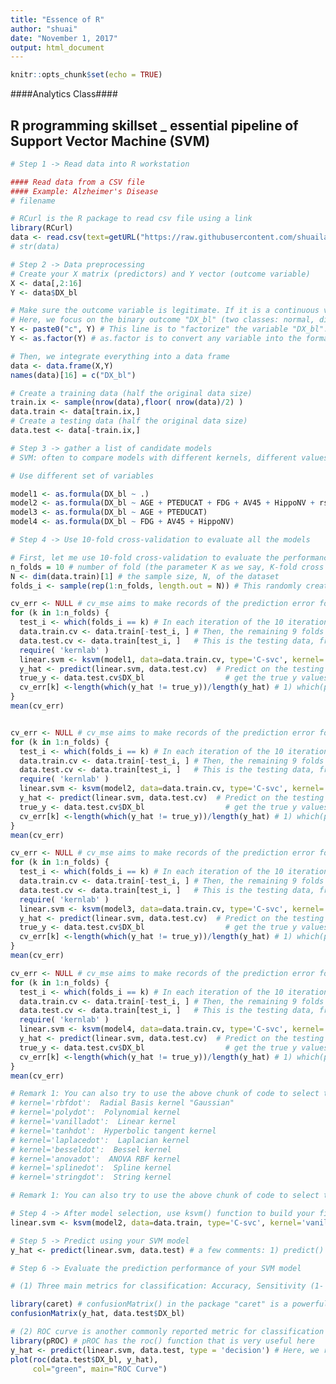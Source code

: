 ---
title: "Essence of R"
author: "shuai"
date: "November 1, 2017"
output: html_document
---

```{r setup, include=FALSE}
knitr::opts_chunk$set(echo = TRUE)
```


####Analytics Class####

## R programming skillset _ essential pipeline of Support Vector Machine (SVM)

```{r}
# Step 1 -> Read data into R workstation

#### Read data from a CSV file 
#### Example: Alzheimer's Disease
# filename

# RCurl is the R package to read csv file using a link
library(RCurl)
data <- read.csv(text=getURL("https://raw.githubusercontent.com/shuailab/ind_498/master/resource/data/AD.csv"))
# str(data)
```

```{r}
# Step 2 -> Data preprocessing
# Create your X matrix (predictors) and Y vector (outcome variable)
X <- data[,2:16]
Y <- data$DX_bl

# Make sure the outcome variable is legitimate. If it is a continuous variable (regression problem), it should be defined as a "num" variable in R. If it is a binary or a more genernal categorical variable (classification problem), it should be defined as a "factor" variable in R. 
# Here, we focus on the binary outcome "DX_bl" (two classes: normal, diseases). The following code makes sure the variable "DX_bl" is a "factor".
Y <- paste0("c", Y) # This line is to "factorize" the variable "DX_bl". It denotes "0" as "c0" and "1" as "c1", to highlight the fact that "DX_bl" is a factor variable, not a numerical variable
Y <- as.factor(Y) # as.factor is to convert any variable into the format as "factor" variable. 

# Then, we integrate everything into a data frame
data <- data.frame(X,Y)
names(data)[16] = c("DX_bl")

# Create a training data (half the original data size)
train.ix <- sample(nrow(data),floor( nrow(data)/2) )
data.train <- data[train.ix,]
# Create a testing data (half the original data size)
data.test <- data[-train.ix,]

```

```{r}
# Step 3 -> gather a list of candidate models
# SVM: often to compare models with different kernels, different values of C, different set of variables

# Use different set of variables

model1 <- as.formula(DX_bl ~ .)
model2 <- as.formula(DX_bl ~ AGE + PTEDUCAT + FDG + AV45 + HippoNV + rs3865444)
model3 <- as.formula(DX_bl ~ AGE + PTEDUCAT)
model4 <- as.formula(DX_bl ~ FDG + AV45 + HippoNV)

```


```{r}
# Step 4 -> Use 10-fold cross-validation to evaluate all the models

# First, let me use 10-fold cross-validation to evaluate the performance of model1
n_folds = 10 # number of fold (the parameter K as we say, K-fold cross validation)
N <- dim(data.train)[1] # the sample size, N, of the dataset
folds_i <- sample(rep(1:n_folds, length.out = N)) # This randomly creates a labeling vector (1 X N) for the N samples. For example, here, N = 16, and I run this function and it returns the value as 5  4  4 10  6  7  6  8  3  2  1  5  3  9  2  1. That means, the first sample is allocated to the 5th fold, the 2nd and 3rd samples are allocated to the 4th fold, etc. 

cv_err <- NULL # cv_mse aims to make records of the prediction error for each fold
for (k in 1:n_folds) {
  test_i <- which(folds_i == k) # In each iteration of the 10 iterations, remember, we use one fold of                                      data as the testing data
  data.train.cv <- data.train[-test_i, ] # Then, the remaining 9 folds' data form our training data
  data.test.cv <- data.train[test_i, ]   # This is the testing data, from the ith fold
  require( 'kernlab' )
  linear.svm <- ksvm(model1, data=data.train.cv, type='C-svc', kernel='vanilladot', C=10) # Fit the linear SVM model with the training data
  y_hat <- predict(linear.svm, data.test.cv)  # Predict on the testing data using the trained model
  true_y <- data.test.cv$DX_bl                  # get the true y values for the testing data
  cv_err[k] <-length(which(y_hat != true_y))/length(y_hat) # 1) which(pred.tree != data$DX_bl) identifies the locations of the incorrect predictions; 2)length(any vector) returns the length of that vector; 3) thus, the ratio of incorrect prediction over the total prediction is the prediction error
}
mean(cv_err)


cv_err <- NULL # cv_mse aims to make records of the prediction error for each fold
for (k in 1:n_folds) {
  test_i <- which(folds_i == k) # In each iteration of the 10 iterations, remember, we use one fold of                                      data as the testing data
  data.train.cv <- data.train[-test_i, ] # Then, the remaining 9 folds' data form our training data
  data.test.cv <- data.train[test_i, ]   # This is the testing data, from the ith fold
  require( 'kernlab' )
  linear.svm <- ksvm(model2, data=data.train.cv, type='C-svc', kernel='vanilladot', C=10) # Fit the linear SVM model with the training data
  y_hat <- predict(linear.svm, data.test.cv)  # Predict on the testing data using the trained model
  true_y <- data.test.cv$DX_bl                  # get the true y values for the testing data
  cv_err[k] <-length(which(y_hat != true_y))/length(y_hat) # 1) which(pred.tree != data$DX_bl) identifies the locations of the incorrect predictions; 2)length(any vector) returns the length of that vector; 3) thus, the ratio of incorrect prediction over the total prediction is the prediction error
}
mean(cv_err)

cv_err <- NULL # cv_mse aims to make records of the prediction error for each fold
for (k in 1:n_folds) {
  test_i <- which(folds_i == k) # In each iteration of the 10 iterations, remember, we use one fold of                                      data as the testing data
  data.train.cv <- data.train[-test_i, ] # Then, the remaining 9 folds' data form our training data
  data.test.cv <- data.train[test_i, ]   # This is the testing data, from the ith fold
  require( 'kernlab' )
  linear.svm <- ksvm(model3, data=data.train.cv, type='C-svc', kernel='vanilladot', C=10) # Fit the linear SVM model with the training data
  y_hat <- predict(linear.svm, data.test.cv)  # Predict on the testing data using the trained model
  true_y <- data.test.cv$DX_bl                  # get the true y values for the testing data
  cv_err[k] <-length(which(y_hat != true_y))/length(y_hat) # 1) which(pred.tree != data$DX_bl) identifies the locations of the incorrect predictions; 2)length(any vector) returns the length of that vector; 3) thus, the ratio of incorrect prediction over the total prediction is the prediction error
}
mean(cv_err)

cv_err <- NULL # cv_mse aims to make records of the prediction error for each fold
for (k in 1:n_folds) {
  test_i <- which(folds_i == k) # In each iteration of the 10 iterations, remember, we use one fold of                                      data as the testing data
  data.train.cv <- data.train[-test_i, ] # Then, the remaining 9 folds' data form our training data
  data.test.cv <- data.train[test_i, ]   # This is the testing data, from the ith fold
  require( 'kernlab' )
  linear.svm <- ksvm(model4, data=data.train.cv, type='C-svc', kernel='vanilladot', C=10) # Fit the linear SVM model with the training data
  y_hat <- predict(linear.svm, data.test.cv)  # Predict on the testing data using the trained model
  true_y <- data.test.cv$DX_bl                  # get the true y values for the testing data
  cv_err[k] <-length(which(y_hat != true_y))/length(y_hat) # 1) which(pred.tree != data$DX_bl) identifies the locations of the incorrect predictions; 2)length(any vector) returns the length of that vector; 3) thus, the ratio of incorrect prediction over the total prediction is the prediction error
}
mean(cv_err)

```


```{r}
# Remark 1: You can also try to use the above chunk of code to select the best kernel, i.e., by specifying the argument in ksvm()  
# kernel='rbfdot':  Radial Basis kernel "Gaussian"
# kernel='polydot':  Polynomial kernel
# kernel='vanilladot':  Linear kernel
# kernel='tanhdot':  Hyperbolic tangent kernel
# kernel='laplacedot':  Laplacian kernel
# kernel='besseldot':  Bessel kernel
# kernel='anovadot':  ANOVA RBF kernel
# kernel='splinedot':  Spline kernel
# kernel='stringdot':  String kernel

# Remark 1: You can also try to use the above chunk of code to select the best value of C, i.e., by specifying the argument C in ksvm() 
```


```{r}
# Step 4 -> After model selection, use ksvm() function to build your final model
linear.svm <- ksvm(model2, data=data.train, type='C-svc', kernel='vanilladot', C=10) # (1) The argument, kernel='vanilladot', means that we are going to build a linear SVM model; (2) C=10 is the tolerance parameter (similarly as the penalty parameter in LASSO, C in SVM is to balance two objectives - one to maximize margin, another one to reduce errors)

```


```{r}
# Step 5 -> Predict using your SVM model
y_hat <- predict(linear.svm, data.test) # a few comments: 1) predict() is a function that you can find in many R pacakges. R package developers tend to agree to write such a function predict(obj, data), where obj is the obj of the created model by that package, and data is the data points you want to predict on. 2) While in many cases this is not needed, sometimes you do need to specify the argument "type". We use the default in predict.svm, type = 'response', which means, y_hat are the classification (c0 or c1). 

```

```{r}
# Step 6 -> Evaluate the prediction performance of your SVM model

# (1) Three main metrics for classification: Accuracy, Sensitivity (1- False Positive), Specificity (1 - False Negative)

library(caret) # confusionMatrix() in the package "caret" is a powerful function to summerize the prediction performance of a classification model, reporting metrics such as Accuracy, Sensitivity (1- False Positive), Specificity (1 - False Negative), to name a few. 
confusionMatrix(y_hat, data.test$DX_bl)

# (2) ROC curve is another commonly reported metric for classification models
library(pROC) # pROC has the roc() function that is very useful here
y_hat <- predict(linear.svm, data.test, type = 'decision') # Here, we re-predict the y_hat with type = 'decision'. The reason is that, in order to use roc(), we need to generate the predictions as numerical values. Then, roc() can try different cut-off values to convert the numerical scaled y_hat into different sets of binary classification. Recall how ROC is defined. 
plot(roc(data.test$DX_bl, y_hat),
     col="green", main="ROC Curve")

```


